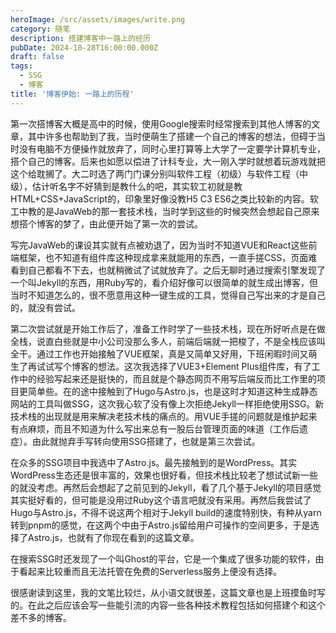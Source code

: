 ```yaml
---
heroImage: /src/assets/images/write.png
category: 随笔
description: 搭建博客中一路上的经历
pubDate: 2024-10-28T16:00:00.000Z
draft: false
tags:
  - SSG
  - 博客
title: '博客伊始: 一路上的历程'
---
```


第一次搭博客大概是高中的时候，使用Google搜索时经常搜索到其他人博客的文章，其中许多也帮助到了我，当时便萌生了搭建一个自己的博客的想法，但碍于当时没有电脑不方便操作就放弃了，同时心里打算等上大学了一定要学计算机专业，搭个自己的博客。后来也如愿以偿进了计科专业，大一刚入学时就想着玩游戏就把这个给耽搁了。大二时选了两门门课分别叫软件工程（初级）与软件工程（中级），估计听名字不好猜到是教什么的吧，其实软工初就是教HTML+CSS+JavaScript的，印象里好像没教H5 C3 ES6之类比较新的内容。软工中教的是JavaWeb的那一套技术栈，当时学到这些的时候突然会想起自己原来想搭个博客的梦了，由此便开始了第一次的尝试。

写完JavaWeb的课设其实就有点被劝退了，因为当时不知道VUE和React这些前端框架，也不知道有组件库这种现成拿来就能用的东西，一直手搓CSS，页面难看到自己都看不下去，也就稍微试了试就放弃了。之后无聊时通过搜索引擎发现了一个叫Jekyll的东西，用Ruby写的，看介绍好像可以很简单的就生成出博客，但当时不知道怎么的，很不愿意用这种一键生成的工具，觉得自己写出来的才是自己的，就没有尝试。

第二次尝试就是开始工作后了，准备工作时学了一些技术栈，现在所好听点是在做全栈，说直白些就是中小公司没那么多人，前端后端就一把梭了，不是全栈应该叫全干。通过工作也开始接触了VUE框架，真是又简单又好用，下班闲暇时间又萌生了再试试写个博客的想法。这次我选择了VUE3+Element Plus组件库，有了工作中的经验写起来还是挺快的，而且就是个静态网页不用写后端反而比工作里的项目更简单些。在的途中接触到了Hugo与Astro.js，也是这时才知道这种生成静态网站的工具叫做SSG，这次我心软了没有像上次拒绝Jekyll一样拒绝使用SSG。新技术栈的出现就是用来解决老技术栈的痛点的。用VUE手搓的问题就是维护起来有点麻烦，而且不知道为什么写出来总有一股后台管理页面的味道（工作后遗症）。由此就抛弃手写转向使用SSG搭建了，也就是第三次尝试。

在众多的SSG项目中我选中了Astro.js。最先接触到的是WordPress。其实WordPress生态还是很丰富的，效果也很好看，但技术栈比较老了想试试新一些的就没考虑。再然后会想起了之前见到的Jekyll，看了几个基于Jekyll的项目感觉其实挺好看的，但可能是没用过Ruby这个语言吧就没有采用。再然后我尝试了Hugo与Astro.js，不得不说这两个相对于Jekyll build的速度特别快，有种从yarn转到pnpm的感觉，在这两个中由于Astro.js留给用户可操作的空间更多，于是选择了Astro.js，也就有了你现在看到的这篇文章。

在搜索SSG时还发现了一个叫Ghost的平台，它是一个集成了很多功能的软件，由于看起来比较重而且无法托管在免费的Serverless服务上便没有选择。

很感谢读到这里，我的文笔比较烂，从小语文就很差，这篇文章也是上班摸鱼时写的。在此之后应该会写一些能引流的内容一些各种技术教程包括如何搭建个和这个差不多的博客。
